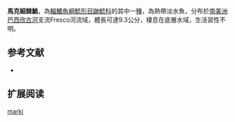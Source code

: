 {{Speciesbox
| name = 馬克細棘鮠
| image = 
| image_width = 250px
| image_caption = 
| status = NE
| status_system = IUCN3.1
| genus = Leptodoras
| species = marki
| authority = Birindelli & Sousa, 2010
| synonyms = 
}}

'''馬克細棘鮠'''，為[[輻鰭魚綱|輻鰭魚綱]][[鯰形目|鯰形目]][[鼬鯰科|鼬鯰科]]的其中一[[種|種]]，為熱帶淡水魚，分布於[[南美洲|南美洲]][[巴西|巴西]][[欣古河|欣古河]]支流Fresco河流域，體長可達9.3公分，棲息在底層水域，生活習性不明。

==参考文献==
*{{FishBase_species|genus=Leptodoras|species=marki|year=2015|month=7}}

== 扩展阅读 ==
{{refbegin}}
{{wikispecies-inline|Leptodoras marki|馬克細棘鮠}}
{{refend}}
{{Taxonbar|from=Q6417563}}

[[Category:細棘鮠屬|marki]]


{{animal-stub}}